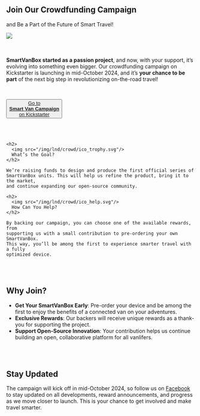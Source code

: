 


<section className={style_lnd.style_hero}>
  <div className={[style_lnd.style_hero_bg, style_lnd.style_hero_bg_crowd].join(" ")}/>
  <div className={style_lnd.style_hero_content}>
    <h1 className={style_lnd.style_hero_title}>Join Our Crowdfunding Campaign</h1>
    <p className={style_lnd.style_hero_subtitle}>and Be a Part of the Future of Smart Travel!</p>
    <img className={style_lnd.kickstarter_box} src="/img/lnd/crowd/kickstarter.png"/>
  </div>
</section>

<br/>
<br/>

**SmartVanBox started as a passion project**, and now, with your support, it’s
evolving into something even bigger. Our crowdfunding campaign on Kickstarter is
launching in mid-October 2024, and it’s **your chance to be part** of the next big
step in revolutionizing on-the-road travel!

<br/>

<Button
  variant="contained"
  className={style_lnd.button_centered}><a href="https://www.kickstarter.com/projects/smartvanbox/smartvanbox" target="_blank">Go to<br/><b>Smart Van Campaign</b><br/>on Kickstarter</a></Button>


<br/>
<br/>

<div className={style_lnd.container}>
  <div className={style_lnd.box}>

    <h2>
      <img src="/img/lnd/crowd/ico_trophy.svg"/>
      What’s the Goal?
    </h2>

    We’re raising funds to design and produce the first official series of
    SmartVanBox units. This will help us refine the product, bring it to the market,
    and continue expanding our open-source community.

  </div>
  <div className={style_lnd.box}>

    <h2>
      <img src="/img/lnd/crowd/ico_help.svg"/>
      How Can You Help?
    </h2>

    By backing our campaign, you can choose one of the available rewards, from
    supporting us with a small contribution to pre-ordering your own SmartVanBox.
    This way, you’ll be among the first to experience smarter travel with a fully
    optimized device.

  </div>
</div>

<br/>
<br/>


## Why Join?

* **Get Your SmartVanBox Early**: Pre-order your device and be among the first to enjoy the benefits of a connected van on your adventures.
* **Exclusive Rewards**: Our backers will receive unique rewards as a thank-you for supporting the project.
* **Support Open-Source Innovation**: Your contribution helps us continue building an open, collaborative platform for all vanlifers.

<br/>
<br/>


## Stay Updated

The campaign will kick off in mid-October 2024, so follow us on [Facebook](https://www.facebook.com/profile.php?id=100095337571720)
to stay updated on all developments, reward announcements, and progress as we
move closer to launch. This is your chance to get involved and make travel smarter.
